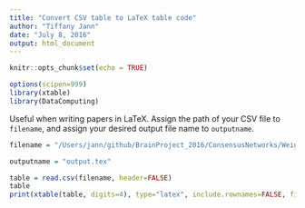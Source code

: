 ```yaml
---
title: "Convert CSV table to LaTeX table code"
author: "Tiffany Jann"
date: "July 8, 2016"
output: html_document
---
```


```r
knitr::opts_chunk$set(echo = TRUE)
```

```r
options(scipen=999)
library(xtable)
library(DataComputing)
```

Useful when writing papers in LaTeX. Assign the path of your CSV file to `filename`, and assign your desired output file name to `outputname`.

```r
filename = "/Users/jann/github/BrainProject_2016/ConsensusNetworks/WeightedSumsAUCACC.csv"

outputname = "output.tex"
```

```r
table = read.csv(filename, header=FALSE)
table
print(xtable(table, digits=4), type="latex", include.rownames=FALSE, file=outputname)
```

